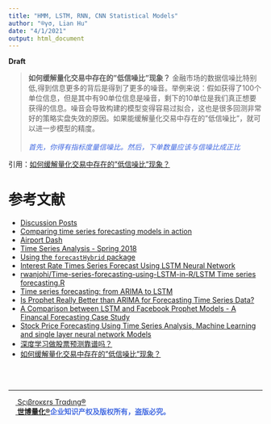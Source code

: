 ```yaml
---
title: "HMM, LSTM, RNN, CNN Statistical Models"
author: "®γσ, Lian Hu"
date: "4/1/2021"
output: html_document
---
```


**Draft**

> **如何缓解量化交易中存在的"低信噪比"现象？**
金融市场的数据信噪比特别低,得到信息更多的背后是得到了更多的噪音。举例来说：假如获得了100个单位信息，但是其中有90单位信息是噪音，剩下的10单位是我们真正想要获得的信息。噪音会导致构建的模型变得容易过拟合，这也是很多回测非常好的策略实盘失效的原因。如果能缓解量化交易中存在的"低信噪比"，就可以进一步模型的精度。<br><br>[*首先，你得有指标度量信噪比。然后，下单数量应该与信噪比成正比*]{style="color:RoyalBlue"}

引用：[如何缓解量化交易中存在的"低信噪比"现象？](https://www.zhihu.com/question/534058888)



# 参考文献

- [Discussion Posts](https://rpubs.com/priyankaigit/disc-wk4)
- [Comparing time series forecasting models in action](http://rstudio-pubs-static.s3.amazonaws.com/15285_1260a766696d4960b9c63442a399831e.html)
- [Airport Dash](https://rpubs.com/nabiilahardini/ts-flight)
- [Time Series Analysis - Spring 2018](https://rpubs.com/hsafaie/381547)
- [Using the `forecastHybrid` package](https://cran.r-project.org/web/packages/forecastHybrid/vignettes/forecastHybrid.html)
- [Interest Rate Times Series Forecast Using LSTM Neural Network](https://rpubs.com/jwcb1025/int_rate_lstm?fbclid=IwAR2sRCrk2mxUx_1oKZuEwWcm2RX_BjRdkOMiVUAjoO7uTl57T5kQouj_GGo)
- [rwanjohi/Time-series-forecasting-using-LSTM-in-R/LSTM Time series forecasting.R](https://github.com/rwanjohi/Time-series-forecasting-using-LSTM-in-R/blob/master/LSTM%20Time%20series%20forecasting.R?fbclid=IwAR3h9GTNkx4m7txM6uDCq0O2OgUjsbp1e6qUhOHYCaKF4ypRm6Kskldi-Es)
- [Time series forecasting: from ARIMA to LSTM](https://stats.stackexchange.com/a/478638/68357)
- [Is Prophet Really Better than ARIMA for Forecasting Time Series Data?](https://blog.exploratory.io/is-prophet-better-than-arima-for-forecasting-time-series-fa9ae08a5851)
- [A Comparison between LSTM and Facebook Prophet Models - A Financal Forecasting Case Study](https://github.com/scibrokes/real-time-fxcm/blob/master/reference/A%20Comparison%20between%20LSTM%20and%20Facebook%20Prophet%20Models%20-%20A%20Financal%20Forecasting%20Case%20Study.pdf)
- [Stock Price Forecasting Using Time Series Analysis, Machine Learning and single layer neural network Models](https://rpubs.com/kapage/523169)
- [深度学习做股票预测靠谱吗？](https://www.zhihu.com/question/54542998/answer/2361320437)
- [如何缓解量化交易中存在的"低信噪比"现象？](https://www.zhihu.com/question/534058888)

<br><br>

---

[<img src="www/Scibrokes.png" height="14"/> Sςιβrοκεrs Trαdιηg®](http://www.scibrokes.com)<br>
<span style='color:RoyalBlue'>**[<img src="www/Scibrokes.png" height="14"/> 世博量化®](http://www.scibrokes.com)企业知识产权及版权所有，盗版必究。**</span>
